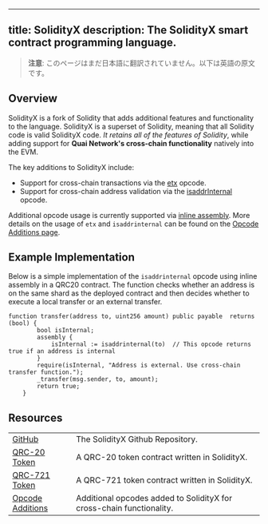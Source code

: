 <!-- AUTO-GENERATED-CONTENT:START (ENGLISH-COPY) -->
---
title: SolidityX
description: The SolidityX smart contract programming language.
---

> **注意**: このページはまだ日本語に翻訳されていません。以下は英語の原文です。

## Overview

SolidityX is a fork of Solidity that adds additional features and functionality to the language. SolidityX is a superset of Solidity, meaning that all Solidity code is valid SolidityX code. _It retains all of the features of Solidity_, while adding support for **Quai Network's cross-chain functionality** natively into the EVM.

The key additions to SolidityX include:

- Support for cross-chain transactions via the [etx](/jp/build/smart-contracts/opcode-additions#etx) opcode.
- Support for cross-chain address validation via the [isaddrInternal](/jp/build/smart-contracts/opcode-additions#isaddrinternal) opcode.

Additional opcode usage is currently supported via [inline assembly](https://docs.soliditylang.org/en/latest/assembly.html). More details on the usage of `etx` and `isaddrinternal` can be found on the [Opcode Additions page](/jp/build/smart-contracts/opcode-additions).

## Example Implementation

Below is a simple implementation of the `isaddrinternal` opcode using inline assembly in a QRC20 contract. The function checks whether an address is on the same shard as the deployed contract and then decides whether to execute a local transfer or an external transfer.

```solidity
function transfer(address to, uint256 amount) public payable  returns (bool) {
        bool isInternal;
        assembly {
            isInternal := isaddrinternal(to)  // This opcode returns true if an address is internal
        }
        require(isInternal, "Address is external. Use cross-chain transfer function.");
        _transfer(msg.sender, to, amount);
        return true;
    }
```

## Resources

|                                                                                                   |                                                                      |
| ------------------------------------------------------------------------------------------------- | -------------------------------------------------------------------- |
| [GitHub](https://github.com/dominant-strategies/SolidityX)                                        | The SolidityX Github Repository.                                     |
| [QRC-20 Token](https://github.com/dominant-strategies/SolidityX-Contracts/blob/main/QRC20X.sol)   | A QRC-20 token contract written in SolidityX.                        |
| [QRC-721 Token](https://github.com/dominant-strategies/SolidityX-Contracts/blob/main/QRC721X.sol) | A QRC-721 token contract written in SolidityX.                       |
| [Opcode Additions](/jp/build/smart-contracts/opcode-additions)                                       | Additional opcodes added to SolidityX for cross-chain functionality. |
